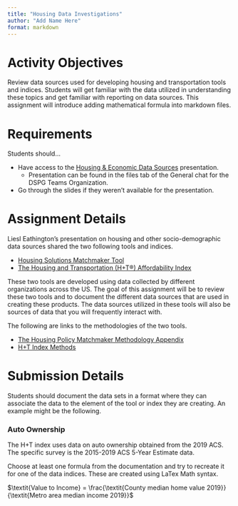 ```yaml
---
title: "Housing Data Investigations"
author: "Add Name Here"
format: markdown
---
```

# Activity Objectives
Review data sources used for developing housing and transportation tools and indices. Students will get
familiar with the data utilized in understanding these topics and get familiar with 
reporting on data sources. This assignment will introduce adding mathematical formula into markdown files.

# Requirements
Students should...

  - Have access to the [Housing & Economic Data Sources](https://iowastate.sharepoint.com/:p:/r/sites/DSPG2024/Shared%20Documents/General/DSPG%20Economic%20Data%20Sources.pptx?d=w003e8990ab2243cc8ed7936dd95f06c0&csf=1&web=1&e=H7EIxN){target='_blank'} presentation.
    - Presentation can be found in the files tab of the General chat for the DSPG Teams Organization.
  - Go through the slides if they weren't available for the presentation.

# Assignment Details 
Liesl Eathington's presentation on housing and other socio-demographic data sources 
shared the two following tools and indices. 

  - [Housing Solutions Matchmaker Tool](https://www.naco.org/resources/housing-solutions-matchmaker-tool#tool){target='_blank'}
  - [The Housing and Transportation (H+T®) Affordability Index](https://htaindex.cnt.org/){target='_blank'}
  
These two tools are developed using data collected by different organizations across the US.
The goal of this assignment will be to review these two tools and to document the different data
sources that are used in creating these products. The data sources utilized in these tools will
also be sources of data that you will frequently interact with.

The following are links to the methodologies of the two tools.

  - [The Housing Policy Matchmaker Methodology Appendix](https://www.brookings.edu/articles/the-housing-policy-matchmaker-methodology-appendix/){target='_blank'}
  - [H+T Index Methods](https://htaindex.cnt.org/about/method-2022.pdf){target='_blank'}
  
# Submission Details
Students should document the data sets in a format where they can associate the data to the element of the tool or index they are creating.
An example might be the following.

### Auto Ownership
The H+T index uses data on auto ownership obtained from the 2019 ACS. The specific survey
is the 2015-2019 ACS 5-Year Estimate data.

Choose at least one formula from the documentation and try to recreate it for one of the data indices. These are 
created using LaTex Math syntax.

$\textit{Value to Income} = \frac{\textit{County median home value 2019}} {\textit{Metro area median income 2019}}$
